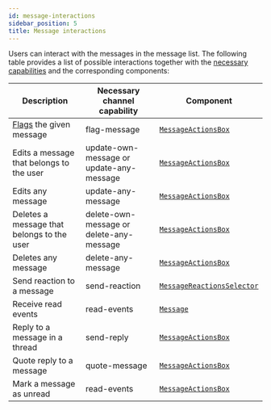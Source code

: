 ```yaml
---
id: message-interactions
sidebar_position: 5
title: Message interactions
---
```


Users can interact with the messages in the message list. The following table provides a list of possible interactions together with the [necessary capabilities](https://getstream.io/chat/docs/javascript/channel_capabilities/?language=javascript) and the corresponding components:

| Description                                                                                          | Necessary channel capability             | Component                                                                         |
| ---------------------------------------------------------------------------------------------------- | ---------------------------------------- | --------------------------------------------------------------------------------- |
| [Flags](https://getstream.io/chat/docs/javascript/moderation/?language=javascript) the given message | flag-message                             | [`MessageActionsBox`](../components/MessageActionsBoxComponent.mdx)               |
| Edits a message that belongs to the user                                                             | update-own-message or update-any-message | [`MessageActionsBox`](../components/MessageActionsBoxComponent.mdx)               |
| Edits any message                                                                                    | update-any-message                       | [`MessageActionsBox`](../components/MessageActionsBoxComponent.mdx)               |
| Deletes a message that belongs to the user                                                           | delete-own-message or delete-any-message | [`MessageActionsBox`](../components/MessageActionsBoxComponent.mdx)               |
| Deletes any message                                                                                  | delete-any-message                       | [`MessageActionsBox`](../components/MessageActionsBoxComponent.mdx)               |
| Send reaction to a message                                                                           | send-reaction                            | [`MessageReactionsSelector`](../components/MessageReactionsSelectorComponent.mdx) |
| Receive read events                                                                                  | read-events                              | [`Message`](../components/MessageComponent.mdx)                                   |
| Reply to a message in a thread                                                                       | send-reply                               | [`MessageActionsBox`](../components/MessageActionsBoxComponent.mdx)               |
| Quote reply to a message                                                                             | quote-message                            | [`MessageActionsBox`](../components/MessageActionsBoxComponent.mdx)               |
| Mark a message as unread                                                                             | read-events                              | [`MessageActionsBox`](../components/MessageActionsBoxComponent.mdx)               |
